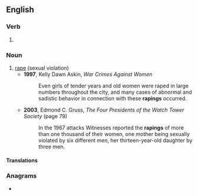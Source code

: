 ==English==

===Verb===
{{head|en|verb form}}

# {{present participle of|rape|lang=en|nocat=1}}

===Noun===
{{en-noun|~}}

# [[rape]] (sexual violation)
#* '''1997''', Kelly Dawn Askin, ''War Crimes Against Women''
#*: Even girls of tender years and old women were raped in large numbers throughout the city, and many cases of abnormal and sadistic behavior in connection with these '''rapings''' occurred.
#* '''2003''', Edmond C. Gruss, ''The Four Presidents of the Watch Tower Society'' (page 79)
#*: In the 1967 attacks Witnesses reported the '''rapings''' of more than one thousand of their women, one mother being sexually violated by six different men, her thirteen-year-old daughter by three men.

==== Translations ====
{{trans-see|rape}}

=== Anagrams ===
* {{anagrams|en|a=aginpr|paring|pringá}}